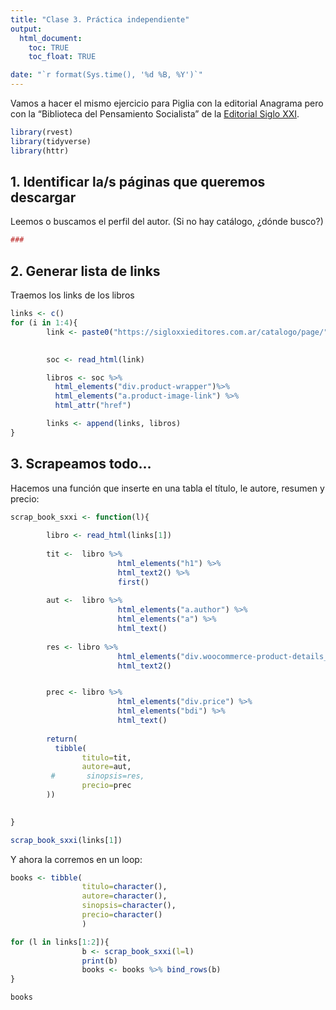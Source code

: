 ```yaml
---
title: "Clase 3. Práctica independiente"
output: 
  html_document:
    toc: TRUE
    toc_float: TRUE

date: "`r format(Sys.time(), '%d %B, %Y')`"
---
```


Vamos a hacer el mismo ejercicio para Piglia con la editorial Anagrama pero con la "Biblioteca del Pensamiento Socialista" de la [Editorial Siglo XXI](https://sigloxxieditores.com.ar/).

```r
library(rvest)
library(tidyverse)
library(httr)
```

## 1. Identificar la/s páginas que queremos descargar
Leemos o buscamos el perfil del autor. 
(Si no hay catálogo, ¿dónde busco?)
```r
### 
```

## 2. Generar lista de links
Traemos los links de los libros
```r
links <- c()
for (i in 1:4){
        link <- paste0("https://sigloxxieditores.com.ar/catalogo/page/", i, "/?coleccion=filter_colecciones=sociologia-y-politica")

        
        soc <- read_html(link)

        libros <- soc %>% 
          html_elements("div.product-wrapper")%>% 
          html_elements("a.product-image-link") %>%
          html_attr("href")

        links <- append(links, libros)
}

```

## 3. Scrapeamos todo...
Hacemos una función que inserte en una tabla el título, le autore, resumen y precio: 
```r

scrap_book_sxxi <- function(l){
        
        libro <- read_html(links[1])
        
        tit <-  libro %>%
                        html_elements("h1") %>%
                        html_text2() %>%
                        first()
        
        aut <-  libro %>%
                        html_elements("a.author") %>%
                        html_elements("a") %>%
                        html_text()
        
        res <- libro %>%
                        html_elements("div.woocommerce-product-details__short-description") %>%
                        html_text2()


        prec <- libro %>%
                        html_elements("div.price") %>%
                        html_elements("bdi") %>%
                        html_text()
        
        return(
          tibble(
                titulo=tit,
                autore=aut,
         #       sinopsis=res,
                precio=prec
        ))

        
}
```


```r
scrap_book_sxxi(links[1])
```


Y ahora la corremos en un loop:

```r
books <- tibble(
                titulo=character(),
                autore=character(),
                sinopsis=character(),
                precio=character()
                )

for (l in links[1:2]){
                b <- scrap_book_sxxi(l=l)
                print(b)
                books <- books %>% bind_rows(b)
}
```

```r
books
```

